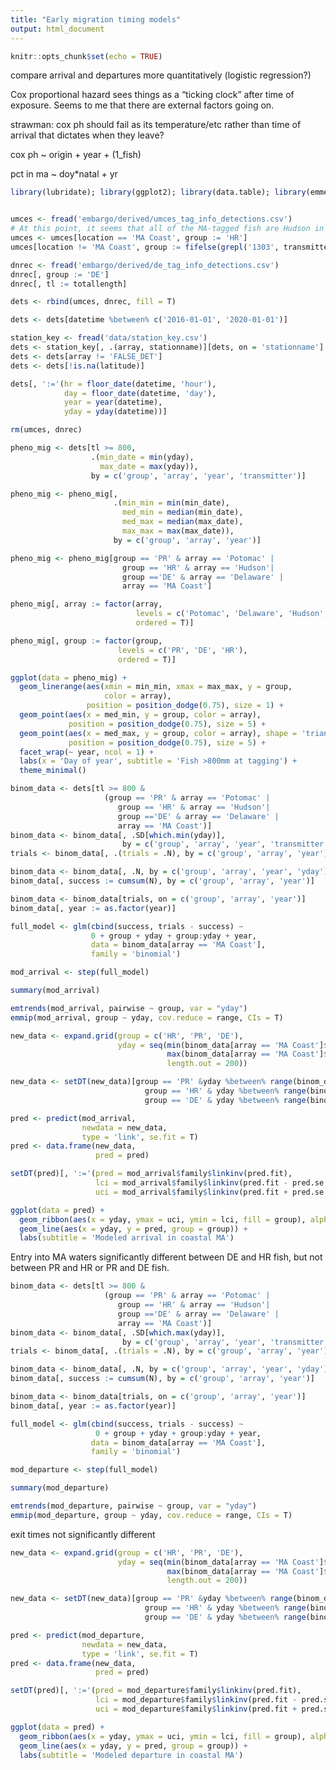 ```yaml
---
title: "Early migration timing models"
output: html_document
---
```


```r
knitr::opts_chunk$set(echo = TRUE)
```

compare arrival and departures more quantitatively (logistic regression?)

Cox proportional hazard sees things as a "ticking clock" after time of exposure. Seems to me that there are external factors going on.

strawman: cox ph should fail as its temperature/etc rather than time of arrival that dictates when they leave?

cox ph ~ origin + year + (1_fish)



pct in ma ~ doy*natal + yr

```r
library(lubridate); library(ggplot2); library(data.table); library(emmeans)


umces <- fread('embargo/derived/umces_tag_info_detections.csv')
# At this point, it seems that all of the MA-tagged fish are Hudson in origin
umces <- umces[location == 'MA Coast', group := 'HR']
umces[location != 'MA Coast', group := fifelse(grepl('1303', transmitter), 'HR', 'PR')]

dnrec <- fread('embargo/derived/de_tag_info_detections.csv')
dnrec[, group := 'DE']
dnrec[, tl := totallength]

dets <- rbind(umces, dnrec, fill = T)

dets <- dets[datetime %between% c('2016-01-01', '2020-01-01')]

station_key <- fread('data/station_key.csv')
dets <- station_key[, .(array, stationname)][dets, on = 'stationname']
dets <- dets[array != 'FALSE_DET']
dets <- dets[!is.na(latitude)]

dets[, ':='(hr = floor_date(datetime, 'hour'),
            day = floor_date(datetime, 'day'),
            year = year(datetime),
            yday = yday(datetime))]

rm(umces, dnrec)
```


```r
pheno_mig <- dets[tl >= 800,
                  .(min_date = min(yday),
                    max_date = max(yday)),
                  by = c('group', 'array', 'year', 'transmitter')]

pheno_mig <- pheno_mig[, 
                       .(min_min = min(min_date),
                         med_min = median(min_date),
                         med_max = median(max_date),
                         max_max = max(max_date)),
                       by = c('group', 'array', 'year')]

pheno_mig <- pheno_mig[group == 'PR' & array == 'Potomac' |
                         group == 'HR' & array == 'Hudson'|
                         group =='DE' & array == 'Delaware' |
                         array == 'MA Coast']

pheno_mig[, array := factor(array,
                            levels = c('Potomac', 'Delaware', 'Hudson', 'MA Coast'),
                            ordered = T)]

pheno_mig[, group := factor(group,
                        levels = c('PR', 'DE', 'HR'),
                        ordered = T)]

ggplot(data = pheno_mig) +
  geom_linerange(aes(xmin = min_min, xmax = max_max, y = group, 
                     color = array),
                 position = position_dodge(0.75), size = 1) +
  geom_point(aes(x = med_min, y = group, color = array),
             position = position_dodge(0.75), size = 5) +
  geom_point(aes(x = med_max, y = group, color = array), shape = 'triangle',
             position = position_dodge(0.75), size = 5) +
  facet_wrap(~ year, ncol = 1) +
  labs(x = 'Day of year', subtitle = 'Fish >800mm at tagging') +
  theme_minimal()
```



```r
binom_data <- dets[tl >= 800 &
                     (group == 'PR' & array == 'Potomac' |
                        group == 'HR' & array == 'Hudson'|
                        group =='DE' & array == 'Delaware' |
                        array == 'MA Coast')]
binom_data <- binom_data[, .SD[which.min(yday)],
                         by = c('group', 'array', 'year', 'transmitter')]
trials <- binom_data[, .(trials = .N), by = c('group', 'array', 'year')]

binom_data <- binom_data[, .N, by = c('group', 'array', 'year', 'yday')]
binom_data[, success := cumsum(N), by = c('group', 'array', 'year')]

binom_data <- binom_data[trials, on = c('group', 'array', 'year')]
binom_data[, year := as.factor(year)]

full_model <- glm(cbind(success, trials - success) ~
                  0 + group + yday + group:yday + year,
                  data = binom_data[array == 'MA Coast'],
                  family = 'binomial')

mod_arrival <- step(full_model)
```

```r
summary(mod_arrival)

emtrends(mod_arrival, pairwise ~ group, var = "yday")
emmip(mod_arrival, group ~ yday, cov.reduce = range, CIs = T)
```


```r
new_data <- expand.grid(group = c('HR', 'PR', 'DE'),
                        yday = seq(min(binom_data[array == 'MA Coast']$yday),
                                   max(binom_data[array == 'MA Coast']$yday),
                                   length.out = 200))

new_data <- setDT(new_data)[group == 'PR' &yday %between% range(binom_data[array == 'MA Coast' & group == 'PR']$yday) |
                              group == 'HR' & yday %between% range(binom_data[array == 'MA Coast' & group == 'HR']$yday) |
                              group == 'DE' & yday %between% range(binom_data[array == 'MA Coast' & group == 'DE']$yday) ]

pred <- predict(mod_arrival,
                newdata = new_data,
                type = 'link', se.fit = T)
pred <- data.frame(new_data,
                   pred = pred)

setDT(pred)[, ':='(pred = mod_arrival$family$linkinv(pred.fit),
                   lci = mod_arrival$family$linkinv(pred.fit - pred.se.fit),
                   uci = mod_arrival$family$linkinv(pred.fit + pred.se.fit))]

ggplot(data = pred) +
  geom_ribbon(aes(x = yday, ymax = uci, ymin = lci, fill = group), alpha = 0.5) +
  geom_line(aes(x = yday, y = pred, group = group)) +
  labs(subtitle = 'Modeled arrival in coastal MA')
```

Entry into MA waters significantly different between DE and HR fish, but not between PR and HR or PR and DE fish.


```r
binom_data <- dets[tl >= 800 &
                     (group == 'PR' & array == 'Potomac' |
                        group == 'HR' & array == 'Hudson'|
                        group =='DE' & array == 'Delaware' |
                        array == 'MA Coast')]
binom_data <- binom_data[, .SD[which.max(yday)],
                         by = c('group', 'array', 'year', 'transmitter')]
trials <- binom_data[, .(trials = .N), by = c('group', 'array', 'year')]

binom_data <- binom_data[, .N, by = c('group', 'array', 'year', 'yday')]
binom_data[, success := cumsum(N), by = c('group', 'array', 'year')]

binom_data <- binom_data[trials, on = c('group', 'array', 'year')]
binom_data[, year := as.factor(year)]

full_model <- glm(cbind(success, trials - success) ~
                   0 + group + yday + group:yday + year,
                  data = binom_data[array == 'MA Coast'],
                  family = 'binomial')

mod_departure <- step(full_model)
```

```r
summary(mod_departure)

emtrends(mod_departure, pairwise ~ group, var = "yday")
emmip(mod_departure, group ~ yday, cov.reduce = range, CIs = T)
```


exit times not significantly different

```r
new_data <- expand.grid(group = c('HR', 'PR', 'DE'),
                        yday = seq(min(binom_data[array == 'MA Coast']$yday),
                                   max(binom_data[array == 'MA Coast']$yday),
                                   length.out = 200))

new_data <- setDT(new_data)[group == 'PR' &yday %between% range(binom_data[array == 'MA Coast' & group == 'PR']$yday) |
                              group == 'HR' & yday %between% range(binom_data[array == 'MA Coast' & group == 'HR']$yday) |
                              group == 'DE' & yday %between% range(binom_data[array == 'MA Coast' & group == 'DE']$yday) ]

pred <- predict(mod_departure,
                newdata = new_data,
                type = 'link', se.fit = T)
pred <- data.frame(new_data,
                   pred = pred)

setDT(pred)[, ':='(pred = mod_departure$family$linkinv(pred.fit),
                   lci = mod_departure$family$linkinv(pred.fit - pred.se.fit),
                   uci = mod_departure$family$linkinv(pred.fit + pred.se.fit))]

ggplot(data = pred) +
  geom_ribbon(aes(x = yday, ymax = uci, ymin = lci, fill = group), alpha = 0.5) +
  geom_line(aes(x = yday, y = pred, group = group)) +
  labs(subtitle = 'Modeled departure in coastal MA')
```

